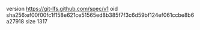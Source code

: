 version https://git-lfs.github.com/spec/v1
oid sha256:ef00f00fc1f158e621ce51565ed8b385f7f3c6d59bf124ef061ccbe8b6a27918
size 1317
